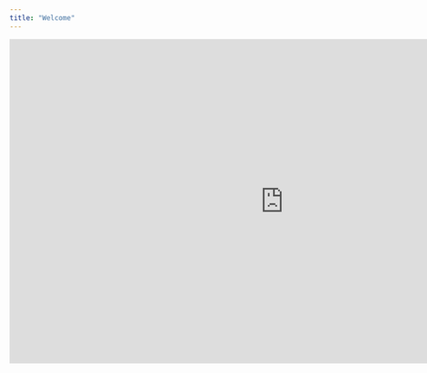 ```yaml
---
title: "Welcome"
---
```


<iframe
    src="https://docs.google.com/presentation/d/e/2PACX-1vTtxjEef7jj9mJFjtxvc4wa014NAjmiJG7ZyjuRwKrzEPXQhcvaIWNRzdEloZ1k1g/embed?start=true&loop=true&delayms=3000"
    frameborder="0"
    width="960"
    height="569"
    allowfullscreen="true"
    mozallowfullscreen="true"
    webkitallowfullscreen="true">
</iframe>

